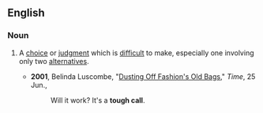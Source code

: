 ==English==

===Noun===
{{en-noun|head=[[tough]] [[call]]}}

# {{context|chiefly|US|idiomatic}} A [[choice]] or [[judgment]] which is [[difficult]] to make, especially one involving only two [[alternatives]].
#* '''2001''',  Belinda Luscombe, "[http://www.time.com/time/magazine/article/0,9171,1000208-2,00.html Dusting Off Fashion's Old Bags]," ''Time'', 25 Jun.,
#*: Will it work? It's a '''tough call'''.